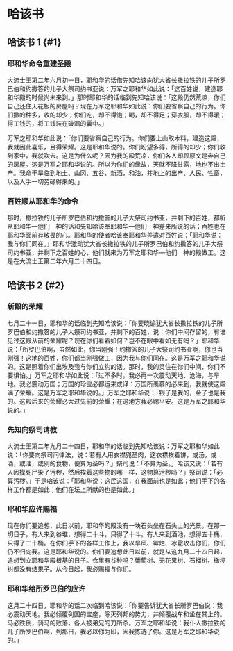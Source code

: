 
# 哈该书

## 哈该书 1 {#1}

### 耶和华命令重建圣殿

<Pn>大流士</Pn>王第二年六月初一日，耶和华的话借先知<Pn>哈该</Pn>向<Pn>犹大</Pn>省长<Pn>撒拉铁</Pn>的儿子<Pn>所罗巴伯</Pn>和<Pn>约撒答</Pn>的儿子大祭司<Pn>约书亚</Pn>说：万军之耶和华如此说：「这百姓说，建造耶和华殿的时候尚未来到。」那时耶和华的话临到先知<Pn>哈该</Pn>说：「这殿仍然荒凉，你们自己还住天花板的房屋吗？现在万军之耶和华如此说：你们要省察自己的行为。你们撒的种多，收的却少；你们吃，却不得饱；喝，却不得足；穿衣服，却不得暖；得工钱的，将工钱<Add>装</Add>在破漏的囊中。」<br/>

万军之耶和华如此说：「你们要省察自己的行为。你们要上山取木料，建造这殿，我就因此喜乐，且得荣耀。这是耶和华说的。你们盼望多得，所得的却少；你们收到家中，我就吹去。这是为什么呢？因为我的殿荒凉，你们各人却顾<Nt>原文是奔</Nt>自己的房屋。这是万军之耶和华说的。所以为你们的缘故，天就不降甘露，地也不出土产。我命干旱临到地土、山冈、五谷、新酒，和油，并地上的出产、人民、牲畜，以及人手一切劳碌得来的。」<br/>

### 百姓顺从耶和华的命令

那时，<Pn>撒拉铁</Pn>的儿子<Pn>所罗巴伯</Pn>和<Pn>约撒答</Pn>的儿子大祭司<Pn>约书亚</Pn>，并剩下的百姓，都听从耶和华—他们　神的话和先知<Pn>哈该</Pn>奉耶和华—他们　神差来所说的话；百姓也在耶和华面前存敬畏的心。耶和华的使者<Pn>哈该</Pn>奉耶和华差遣对百姓说：「耶和华说：我与你们同在。」耶和华激动<Pn>犹大</Pn>省长<Pn>撒拉铁</Pn>的儿子<Pn>所罗巴伯</Pn>和<Pn>约撒答</Pn>的儿子大祭司<Pn>约书亚</Pn>，并剩下之百姓的心，他们就来为万军之耶和华—他们　神的殿做工。这是在<Pn>大流士</Pn>王第二年六月二十四日。<br/>

## 哈该书 2 {#2}

### 新殿的荣耀

七<Add>月</Add>二十一<Add>日</Add>，耶和华的话临到先知<Pn>哈该</Pn>说：「你要晓谕<Pn>犹大</Pn>省长<Pn>撒拉铁</Pn>的儿子<Pn>所罗巴伯</Pn>和<Pn>约撒答</Pn>的儿子大祭司<Pn>约书亚</Pn>，并剩下的百姓，说：你们中间存留的，有谁见过这殿从前的荣耀呢？现在你们看着如何？岂不在眼中看如无有吗？」耶和华说：「<Pn>所罗巴伯</Pn>啊，虽然如此，你当刚强！<Pn>约撒答</Pn>的儿子大祭司<Pn>约书亚</Pn>啊，你也当刚强！这地的百姓，你们都当刚强做工，因为我与你们同在。这是万军之耶和华说的。这是<Add>照着</Add>你们出<Pn>埃及</Pn>我与你们立约的话。那时，我的灵住在你们中间，你们不要惧怕。」万军之耶和华如此说：「过不多时，我必再一次震动天地、沧海，与旱地。我必震动万国；万国的珍宝必都运来<Nt>或译：万国所羡慕的必来到</Nt>，我就使这殿满了荣耀。这是万军之耶和华说的。」万军之耶和华说：「银子是我的，金子也是我的。这殿后来的荣耀必大过先前的荣耀；在这地方我必赐平安。这是万军之耶和华说的。」<br/>

### 先知向祭司请教

<Pn>大流士</Pn>王第二年九<Add>月</Add>二十四<Add>日</Add>，耶和华的话临到先知<Pn>哈该</Pn>说：万军之耶和华如此说：「你要向祭司问律法，说：若有人用衣襟兜圣肉，这衣襟挨着饼，或汤，或酒，或油，或别的食物，便算为圣吗？」祭司说：「不算为圣。」<Pn>哈该</Pn>又说：「若有人因摸死尸染了污秽，然后挨着这些物的哪一样，这物算污秽吗？」祭司说：「必算污秽。」于是<Pn>哈该</Pn>说：「耶和华说：这民这国，在我面前也是如此；他们手下的各样工作都是如此；他们在坛上所献的也是如此。」<br/>

### 耶和华应许赐福

现在你们要追想，此日以前，耶和华的殿没有一块石头垒在石头上的光景。在那一切日子，有人来到<Add>谷</Add>堆，想得二十<Add>斗</Add>，只得了十<Add>斗</Add>。有人来到酒池，想得五十<Add>桶</Add>，只得了二十<Add>桶</Add>。在你们手下的各样工作上，我以旱风、霉烂、冰雹攻击你们，你们仍不<Add>归向</Add>我。这是耶和华说的。你们要追想此日以前，就是从这九月二十四日起，追想到立耶和华殿根基的日子。仓里有谷种吗？葡萄树、无花果树、石榴树、橄榄树都没有结果子。从今日起，我必赐福<Add>与你们</Add>。<br/>

### 耶和华给所罗巴伯的应许

这月二十四日，耶和华的话二次临到<Pn>哈该</Pn>说：「你要告诉<Pn>犹大</Pn>省长<Pn>所罗巴伯</Pn>说：我必震动天地。我必倾覆列国的宝座，除灭列邦的势力，并倾覆战车和坐在其上的。马必跌倒，骑马的败落，各人被弟兄的刀所杀。万军之耶和华说：我仆人<Pn>撒拉铁</Pn>的儿子<Pn>所罗巴伯</Pn>啊，到那日，我必以你为印，因我拣选了你。这是万军之耶和华说的。」<br/>
